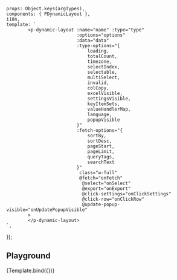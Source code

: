 
<Meta title='Data Display/Dynamic/Dynamic Layout/0. Playground'
      argTypes={getDynamicLayoutArgTypes()}/>


    props: Object.keys(argTypes),
    components: { PDynamicLayout },
    i18n,
    template: `
            <p-dynamic-layout :name="name" :type="type"
                              :options="options"
                              :data="data"
                              :type-options="{
                                  loading,
                                  totalCount,
                                  timezone,
                                  selectIndex,
                                  selectable,
                                  multiSelect,
                                  invalid,
                                  colCopy,
                                  excelVisible,
                                  settingsVisible,
                                  keyItemSets,
                                  valueHandlerMap,
                                  language,
                                  popupVisible
                              }"
                              :fetch-options="{
                                  sortBy,
                                  sortDesc,
                                  pageStart,
                                  pageLimit,
                                  queryTags,
                                  searchText
                              }"
                               class="w-full"
                               @fetch="onFetch"
                                @select="onSelect"
                                @export="onExport"
                                @click-settings="onClickSettings"
                                @click-row="onClickRow"
                                @update-popup-visible="onUpdatePopupVisible"
            >
            </p-dynamic-layout>
    `,
});

## Playground

<Canvas>
    <Story name="Playground" >
        {Template.bind({})}
    </Story>
</Canvas>

<ArgsTable story="Playground" />
